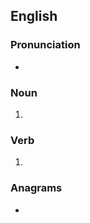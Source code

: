 ==English==

===Pronunciation===
* {{rhymes|en|ɒks|s=1}}

===Noun===
{{head|en|noun form}}
# {{plural of|en|hock}}

===Verb===
{{head|en|verb form}}

# {{en-third-person singular of|hock}}

===Anagrams===
* {{anagrams|en|a=chkos|Kosch|Shock|shock}}